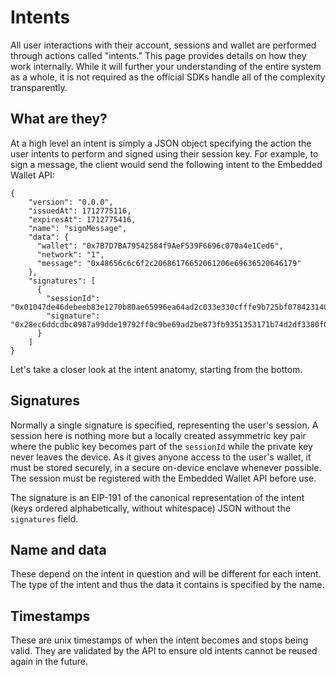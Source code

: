 # Intents

All user interactions with their account, sessions and wallet are performed through actions called "intents." This page provides details on how they work internally. While it will further your understanding of the entire system as a whole, it is not required as the official SDKs handle all of the complexity transparently.

## What are they?

At a high level an intent is simply a JSON object specifying the action the user intents to perform and signed using their session key. For example, to sign a message, the client would send the following intent to the Embedded Wallet API:

```
{
    "version": "0.0.0",
    "issuedAt": 1712775116,
    "expiresAt": 1712775416,
    "name": "signMessage",
    "data": {
      "wallet": "0x7B7D7BA79542584f9AeF539F6696c070a4e1Ced6",
      "network": "1",
      "message": "0x48656c6c6f2c20686176652061206e69636520646179"
    },
    "signatures": [
      {
        "sessionId": "0x01047de46debeeb83e1270b80ae65996ea64ad2c033e330cfffe9b725bf078423140124dce0cfe0cab9a61b385ca74fe77cd5e8a7147bfd87052f334cfbadc45c79a",
        "signature": "0x28ec6ddcdbc0987a99dde19792ff0c9be69ad2be873fb9351353171b74d2df3380f0ffcae2b8cb37a0659e374859420500b4399a2aab0209ee7919aaea575ac7"
      }
    ]
}
```

Let's take a closer look at the intent anatomy, starting from the bottom.

## Signatures

Normally a single signature is specified, representing the user's session. A session here is nothing more but a locally created assymmetric key pair where the public key becomes part of the `sessionId` while the private key never leaves the device. As it gives anyone access to the user's wallet, it must be stored securely, in a secure on-device enclave whenever possible. The session must be registered with the Embedded Wallet API before use.

The signature is an EIP-191 of the canonical representation of the intent (keys ordered alphabetically, without whitespace) JSON without the `signatures` field.

## Name and data

These depend on the intent in question and will be different for each intent. The type of the intent and thus the data it contains is specified by the name.

## Timestamps

These are unix timestamps of when the intent becomes and stops being valid. They are validated by the API to ensure old intents cannot be reused again in the future.
